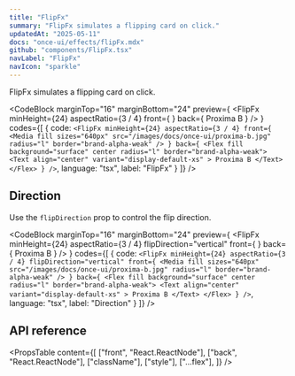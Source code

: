 ```yaml
---
title: "FlipFx"
summary: "FlipFx simulates a flipping card on click."
updatedAt: "2025-05-11"
docs: "once-ui/effects/flipFx.mdx"
github: "components/FlipFx.tsx"
navLabel: "FlipFx"
navIcon: "sparkle"
---
```


FlipFx simulates a flipping card on click.

<CodeBlock
  marginTop="16"
  marginBottom="24"
  preview={
    <FlipFx
      minHeight={24}
      aspectRatio={3 / 4}
      front={
        <Media
          fill
          sizes="640px"
          src="/images/docs/once-ui/proxima-b.jpg"
          radius="l"
          border="brand-alpha-weak"
        />}
      back={
        <Flex fill background="surface" center
          radius="l"
          border="brand-alpha-weak">
          <Text
            align="center"
            variant="display-default-xs"
          >
            Proxima B
          </Text>
        </Flex>}
    />
  }
  codes={[
    {
      code:
`<FlipFx
    minHeight={24}
    aspectRatio={3 / 4}
    front={
      <Media
        fill
        sizes="640px"
        src="/images/docs/once-ui/proxima-b.jpg"
        radius="l"
        border="brand-alpha-weak"
      />
    }
    back={
      <Flex fill background="surface" center
        radius="l"
        border="brand-alpha-weak">
        <Text
          align="center"
          variant="display-default-xs"
        >
          Proxima B
        </Text>
      </Flex>
    }
/>`,
      language: "tsx",
      label: "FlipFx"
    }
  ]}
/>

## Direction

Use the `flipDirection` prop to control the flip direction.

<CodeBlock
  marginTop="16"
  marginBottom="24"
  preview={
    <FlipFx
      minHeight={24}
      aspectRatio={3 / 4}
      flipDirection="vertical"
      front={
        <Media
          fill
          sizes="640px"
          src="/images/docs/once-ui/proxima-b.jpg"
          radius="l"
          border="brand-alpha-weak"
        />}
      back={
        <Flex fill background="surface" center
          radius="l"
          border="brand-alpha-weak">
          <Text
            align="center"
            variant="display-default-xs"
          >
            Proxima B
          </Text>
        </Flex>}
    />
  }
  codes={[
    {
      code:
`<FlipFx
    minHeight={24}
    aspectRatio={3 / 4}
    flipDirection="vertical"
    front={
      <Media
        fill
        sizes="640px"
        src="/images/docs/once-ui/proxima-b.jpg"
        radius="l"
        border="brand-alpha-weak"
      />
    }
    back={
      <Flex fill background="surface" center
        radius="l"
        border="brand-alpha-weak">
        <Text
          align="center"
          variant="display-default-xs"
        >
          Proxima B
        </Text>
      </Flex>
    }
/>`,
      language: "tsx",
      label: "Direction"
    }
  ]}
/>

## API reference

<PropsTable
  content={[
    ["front", "React.ReactNode"],
    ["back", "React.ReactNode"],
    ["className"],
    ["style"],
    ["...flex"],
  ]}
/>